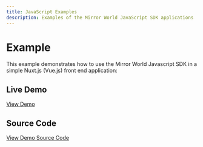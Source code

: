 ```yaml
---
title: JavaScript Examples
description: Examples of the Mirror World JavaScript SDK applications
---
```


# Example
This example demonstrates how to use the Mirror World Javascript SDK in a simple Nuxt.js (Vue.js) front end application:

## Live Demo
[View Demo](https://mirrorworld-sdk-js-demo.vercel.app/)

## Source Code
[View Demo Source Code](https://github.com/mirrorworld-universe/mirrorworld-sdk-web3-demo/blob/main/pages/index.vue)